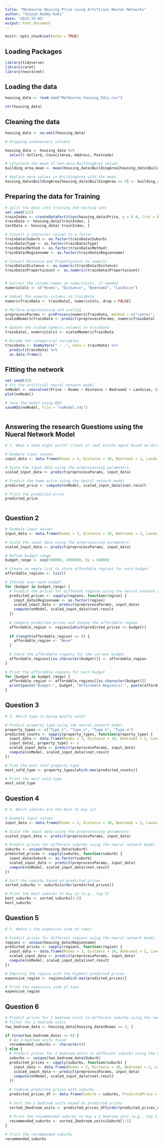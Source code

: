 ---
title: "Melbourne Housing Price using Artificial Neural Networks"
author: "Tejesh Reddy Koki"
date: "2023-25-05"
output: html_document
---

```{r setup, include=FALSE}
knitr::opts_chunk$set(echo = TRUE)
```

## Loading Packages

```{r}
library(tidyverse)
library(caret)
library(neuralnet)
```

## Loading the data


```{r}
housing_data <- read.csv("Melbourne_housing_FULL.csv")
```

```{r}
str(housing_data)

```

## Cleaning the data 
```{r}
housing_data <- na.omit(housing_data)

# Dropping unnecessary columns

housing_data <- housing_data %>%
  select(-SellerG,-CouncilArea,-Address,-Postcode)

# Calculate the mean of non-zero BuildingArea values
building_area_mean <- mean(housing_data$BuildingArea[housing_data$BuildingArea != 0], na.rm = TRUE)

# Replace zero values in BuildingArea with the mean
housing_data$BuildingArea[housing_data$BuildingArea == 0] <- building_area_mean

```
## Preparing the data for Training

```{r}
# Split the data into training and testing sets
set.seed(123)
trainIndex <- createDataPartition(housing_data$Price, p = 0.8, list = FALSE)
trainData <- housing_data[trainIndex, ]
testData <- housing_data[-trainIndex, ]

# Convert a character column to a factor
trainData$Suburb <- as.factor(trainData$Suburb)
trainData$Type <- as.factor(trainData$Type)
trainData$Method <- as.factor(trainData$Method)
trainData$Regionname <- as.factor(trainData$Regionname)

# Convert Distance and Propertycount to numeric
trainData$Distance <- as.numeric(trainData$Distance)
trainData$Propertycount <- as.numeric(trainData$Propertycount)


# Correct the column names in numericCols, if needed
numericCols <- c("Rooms", "Distance", "Bedroom2", "Landsize")

# Subset the numeric columns in trainData
numericTrainData <- trainData[, numericCols, drop = FALSE]

# Perform preprocessing and scaling
preprocessParams <- preProcess(numericTrainData, method = c("center", "scale"))
scaledNumericTrainData <- predict(preprocessParams, numericTrainData)

# Update the scaled numeric columns in trainData
trainData[, numericCols] <- scaledNumericTrainData

# Encode the categorical variables
trainData <- dummyVars(" ~ .", data = trainData) %>%
  predict(trainData) %>%
  as.data.frame()

```

## Fitting the network 

```{r}
set.seed(42)
# Fit the artificial neural network model
nnModel <- neuralnet(Price ~ Rooms + Distance + Bedroom2 + Landsize, data = trainData, hidden = c(5, 3), linear.output = TRUE, stepmax = 1e7)
plot(nnModel)

# Save the model using RDS
saveRDS(nnModel, file = "nnModel.rds")



```
## Answering the research Questions using the Nueral Network Model

```{r}
# 1. What a home might worth? client or real estate agent based on distance, bedroom, rooms, type, landsize

# Example input values
input_data <- data.frame(Rooms = 3, Distance = 10, Bedroom2 = 2, Landsize = 500, Type_t = 1, Type_u = 0, Type_h = 0, Type_o = 0)

# Scale the input data using the preprocessing parameters
scaled_input_data <- predict(preprocessParams, input_data)

# Predict the home price using the neural network model
predicted_price <- compute(nnModel, scaled_input_data)$net.result

# Print the predicted price
predicted_price



```

## Question 2
```{r}
# Example input values
input_data <- data.frame(Rooms = 3, Distance = 10, Bedroom2 = 2, Landsize = 500)

# Scale the input data using the preprocessing parameters
scaled_input_data <- predict(preprocessParams, input_data)

# Define budget range
budget_range <- seq(500000, 2000000, by = 50000)

# Create an empty list to store affordable regions for each budget
affordable_regions <- list()

# Iterate over each budget
for (budget in budget_range) {
  # Predict the prices for different regions using the neural network model
  predicted_prices <- sapply(regions, function(region) {
    input_data$Regionname <- as.factor(region)
    scaled_input_data <- predict(preprocessParams, input_data)
    compute(nnModel, scaled_input_data)$net.result
  })
  
  # Compare predicted prices and choose the affordable region
  affordable_region <- regions[which(predicted_prices <= budget)]
  
  if (length(affordable_region) == 0) {
    affordable_region <- "None"
  }
  
  # Store the affordable regions for the current budget
  affordable_regions[[as.character(budget)]] <- affordable_region
}

# Print the affordable regions for each budget
for (budget in budget_range) {
  affordable_region <- affordable_regions[[as.character(budget)]]
  print(paste("Budget:", budget, "Affordable Region(s):", paste(affordable_region, collapse = ", ")))
}


```

## Question 3


```{r}

# 3. Which type is being mostly sold?

# Predict property type using the neural network model
property_types <- c("Type_t", "Type_u", "Type_h", "Type_o")
predicted_counts <- sapply(property_types, function(property_type) {
  input_data <- data.frame(Rooms = 3, Distance = 10, Bedroom2 = 2, Landsize = 500, Type_t = 0, Type_u = 0, Type_h = 0, Type_o = 0)
  input_data[, property_type] <- 1
  scaled_input_data <- predict(preprocessParams, input_data)
  compute(nnModel, scaled_input_data)$net.result
})

# Find the most sold property type
most_sold_type <- property_types[which.max(predicted_counts)]

# Print the most sold type
most_sold_type

```

## Question 4
```{r}

# 4. Which suburbs are the best to buy in?

# Example input values
input_data <- data.frame(Rooms = 3, Distance = 10, Bedroom2 = 2, Landsize = 500)

# Scale the input data using the preprocessing parameters
scaled_input_data <- predict(preprocessParams, input_data)

# Predict prices for different suburbs using the neural network model
suburbs <- unique(housing_data$Suburb)
predicted_prices <- sapply(suburbs, function(suburb) {
  input_data$Suburb <- as.factor(suburb)
  scaled_input_data <- predict(preprocessParams, input_data)
  compute(nnModel, scaled_input_data)$net.result
})

# Sort the suburbs based on predicted prices
sorted_suburbs <- suburbs[order(predicted_prices)]

# Print the best suburbs to buy in (e.g., top 5)
best_suburbs <- sorted_suburbs[1:5]
best_suburbs
```

## Question 5

```{r}

# 5. Where's the expensive side of town?

# Predict prices for different regions using the neural network model
regions <- unique(housing_data$Regionname)
predicted_prices <- sapply(regions, function(region) {
  input_data <- data.frame(Rooms = 3, Distance = 10, Bedroom2 = 2, Landsize = 500, Regionname = as.factor(region))
  scaled_input_data <- predict(preprocessParams, input_data)
  compute(nnModel, scaled_input_data)$net.result
})

# Identify the region with the highest predicted prices
expensive_region <- regions[which.max(predicted_prices)]

# Print the expensive side of town
expensive_region
```

## Question 6

```{r}

# Predict prices for 2 bedroom units in different suburbs using the neural network model
# Filter for 2 bedroom units
two_bedroom_data <- housing_data[housing_data$Rooms == 2, ]

if (nrow(two_bedroom_data) == 0) {
  # No 2-bedroom units found
  recommended_suburbs <- character(0)
} else {
  # Predict prices for 2 bedroom units in different suburbs using the neural network model
  suburbs <- unique(two_bedroom_data$Suburb)
  predicted_prices <- sapply(suburbs, function(suburb) {
    input_data <- data.frame(Rooms = 2, Distance = 10, Bedroom2 = 2, Landsize = 500, Suburb = as.factor(suburb))
    scaled_input_data <- predict(preprocessParams, input_data)
    compute(nnModel, scaled_input_data)$net.result
  })
  
  # Combine predicted prices with suburbs
  predicted_prices_df <- data.frame(Suburb = suburbs, PredictedPrice = predicted_prices)
  
  # Sort the 2 bedroom units based on predicted prices
  sorted_2bedroom_units <- predicted_prices_df[order(predicted_prices_df$PredictedPrice), ]
  
  # Print the recommended suburbs to buy a 2 bedroom unit (e.g., top 5)
  recommended_suburbs <- sorted_2bedroom_units$Suburb[1:5]
}

# Print the recommended suburbs
recommended_suburbs


```

